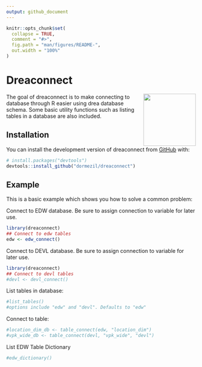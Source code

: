 ```yaml
---
output: github_document
---
```


<!-- README.md is generated from README.Rmd. Please edit that file -->

```r
knitr::opts_chunk$set(
  collapse = TRUE,
  comment = "#>",
  fig.path = "man/figures/README-",
  out.width = "100%"
)
```

# Dreaconnect

<img src="man/figures/logo.png" align="right" height="139" />

<!-- badges: start -->
<!-- badges: end -->

The goal of dreaconnect is to make connecting to database through R easier using drea database schema. Some basic utility functions such as listing tables in a database are also included.

## Installation

You can install the development version of dreaconnect from [GitHub](https://github.com/) with:

``` r
# install.packages("devtools")
devtools::install_github("dormezil/dreaconnect")
```

## Example

This is a basic example which shows you how to solve a common problem:

Connect to EDW database. Be sure to assign connection to variable for later use.

```r
library(dreaconnect)
## Connect to edw tables
edw <- edw_connect()
```

Connect to DEVL database. Be sure to assign connection to variable for later use.

```r
library(dreaconnect)
## Connect to devl tables
#devl <- devl_connect()
```



List tables in database:
```r
#list_tables()
#options include "edw" and "devl". Defaults to "edw"
```


Connect to table:
```r
#location_dim_db <- table_connect(edw, "location_dim")
#vpk_wide_db <- table_connect(devl, "vpk_wide", "devl")
```

List EDW Table Dictionary
```r
#edw_dictionary()
```

